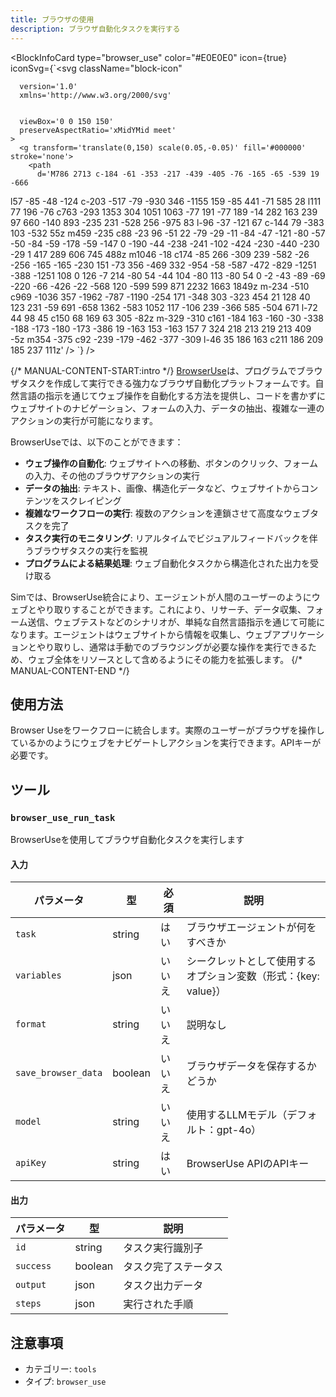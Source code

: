 ```yaml
---
title: ブラウザの使用
description: ブラウザ自動化タスクを実行する
---
```



<BlockInfoCard 
  type="browser_use"
  color="#E0E0E0"
  icon={true}
  iconSvg={`<svg className="block-icon"
      
      version='1.0'
      xmlns='http://www.w3.org/2000/svg'
      
      
      viewBox='0 0 150 150'
      preserveAspectRatio='xMidYMid meet'
    >
      <g transform='translate(0,150) scale(0.05,-0.05)' fill='#000000' stroke='none'>
        <path
          d='M786 2713 c-184 -61 -353 -217 -439 -405 -76 -165 -65 -539 19 -666
l57 -85 -48 -124 c-203 -517 -79 -930 346 -1155 159 -85 441 -71 585 28 l111
77 196 -76 c763 -293 1353 304 1051 1063 -77 191 -77 189 -14 282 163 239 97
660 -140 893 -235 231 -528 256 -975 83 l-96 -37 -121 67 c-144 79 -383 103
-532 55z m459 -235 c88 -23 96 -51 22 -79 -29 -11 -84 -47 -121 -80 -57 -50
-84 -59 -178 -59 -147 0 -190 -44 -238 -241 -102 -424 -230 -440 -230 -29 1
417 289 606 745 488z m1046 -18 c174 -85 266 -309 239 -582 -26 -256 -165
-165 -230 151 -73 356 -469 332 -954 -58 -587 -472 -829 -1251 -388 -1251 108
0 126 -7 214 -80 54 -44 104 -80 113 -80 54 0 -2 -43 -89 -69 -220 -66 -426
-22 -568 120 -599 599 871 2232 1663 1849z m-234 -510 c969 -1036 357 -1962
-787 -1190 -254 171 -348 303 -323 454 21 128 40 123 231 -59 691 -658 1362
-583 1052 117 -106 239 -366 585 -504 671 l-72 44 98 45 c150 68 169 63 305
-82z m-329 -310 c161 -184 163 -160 -30 -338 -188 -173 -180 -173 -386 19
-163 153 -163 157 7 324 218 213 219 213 409 -5z m354 -375 c92 -239 -179
-462 -377 -309 l-46 35 186 163 c211 186 209 185 237 111z'
        />
      </g>
    </svg>`}
/>

{/* MANUAL-CONTENT-START:intro */}
[BrowserUse](https://browser-use.com/)は、プログラムでブラウザタスクを作成して実行できる強力なブラウザ自動化プラットフォームです。自然言語の指示を通じてウェブ操作を自動化する方法を提供し、コードを書かずにウェブサイトのナビゲーション、フォームの入力、データの抽出、複雑な一連のアクションの実行が可能になります。

BrowserUseでは、以下のことができます：

- **ウェブ操作の自動化**: ウェブサイトへの移動、ボタンのクリック、フォームの入力、その他のブラウザアクションの実行
- **データの抽出**: テキスト、画像、構造化データなど、ウェブサイトからコンテンツをスクレイピング
- **複雑なワークフローの実行**: 複数のアクションを連鎖させて高度なウェブタスクを完了
- **タスク実行のモニタリング**: リアルタイムでビジュアルフィードバックを伴うブラウザタスクの実行を監視
- **プログラムによる結果処理**: ウェブ自動化タスクから構造化された出力を受け取る

Simでは、BrowserUse統合により、エージェントが人間のユーザーのようにウェブとやり取りすることができます。これにより、リサーチ、データ収集、フォーム送信、ウェブテストなどのシナリオが、単純な自然言語指示を通じて可能になります。エージェントはウェブサイトから情報を収集し、ウェブアプリケーションとやり取りし、通常は手動でのブラウジングが必要な操作を実行できるため、ウェブ全体をリソースとして含めるようにその能力を拡張します。
{/* MANUAL-CONTENT-END */}

## 使用方法

Browser Useをワークフローに統合します。実際のユーザーがブラウザを操作しているかのようにウェブをナビゲートしアクションを実行できます。APIキーが必要です。

## ツール

### `browser_use_run_task`

BrowserUseを使用してブラウザ自動化タスクを実行します

#### 入力

| パラメータ | 型 | 必須 | 説明 |
| --------- | ---- | -------- | ----------- |
| `task` | string | はい | ブラウザエージェントが何をすべきか |
| `variables` | json | いいえ | シークレットとして使用するオプション変数（形式：\{key: value\}） |
| `format` | string | いいえ | 説明なし |
| `save_browser_data` | boolean | いいえ | ブラウザデータを保存するかどうか |
| `model` | string | いいえ | 使用するLLMモデル（デフォルト：gpt-4o） |
| `apiKey` | string | はい | BrowserUse APIのAPIキー |

#### 出力

| パラメータ | 型 | 説明 |
| --------- | ---- | ----------- |
| `id` | string | タスク実行識別子 |
| `success` | boolean | タスク完了ステータス |
| `output` | json | タスク出力データ |
| `steps` | json | 実行された手順 |

## 注意事項

- カテゴリー: `tools`
- タイプ: `browser_use`
